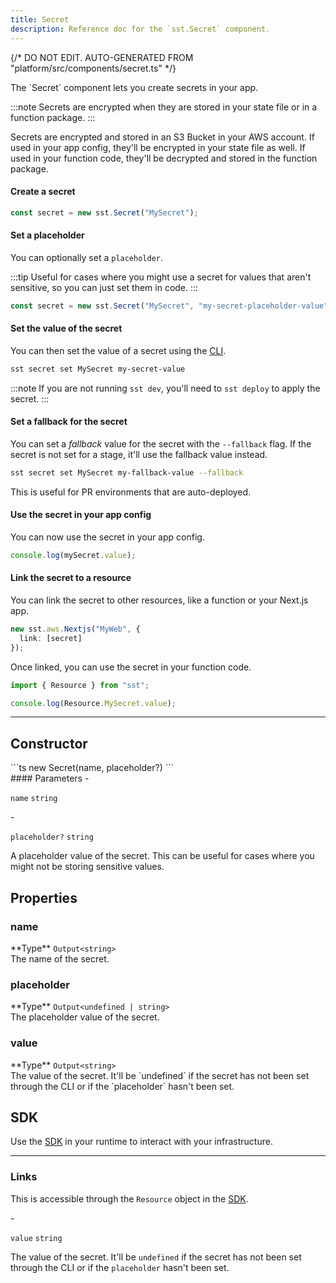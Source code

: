 ```yaml
---
title: Secret
description: Reference doc for the `sst.Secret` component.
---
```


{/* DO NOT EDIT. AUTO-GENERATED FROM "platform/src/components/secret.ts" */}


<div class="tsdoc">

<Section type="about">
The `Secret` component lets you create secrets in your app.

:::note
Secrets are encrypted when they are stored in your state file or in a function package.
:::

Secrets are encrypted and stored in an S3 Bucket in your AWS account. If used in your app config, they'll be encrypted in your state file as well. If used in your function code, they'll be decrypted and stored in the function package.

#### Create a secret
```ts title="sst.config.ts"
const secret = new sst.Secret("MySecret");
```

#### Set a placeholder

You can optionally set a `placeholder`.

:::tip
Useful for cases where you might use a secret for values that aren't sensitive, so you can just set them in code.
:::

```ts title="sst.config.ts"
const secret = new sst.Secret("MySecret", "my-secret-placeholder-value");
```

#### Set the value of the secret

You can then set the value of a secret using the [CLI](/docs/reference/cli/).

```sh title="Terminal"
sst secret set MySecret my-secret-value
```

:::note
If you are not running `sst dev`, you'll need to `sst deploy` to apply the secret.
:::

#### Set a fallback for the secret

You can set a _fallback_ value for the secret with the `--fallback` flag. If the secret is
not set for a stage, it'll use the fallback value instead.

```sh title="Terminal"
sst secret set MySecret my-fallback-value --fallback
```

This is useful for PR environments that are auto-deployed.

#### Use the secret in your app config

You can now use the secret in your app config.

```ts title="sst.config.ts"
console.log(mySecret.value);
```

#### Link the secret to a resource

You can link the secret to other resources, like a function or your Next.js app.

```ts title="sst.config.ts"
new sst.aws.Nextjs("MyWeb", {
  link: [secret]
});
```

Once linked, you can use the secret in your function code.

```ts title="app/page.tsx"
import { Resource } from "sst";

console.log(Resource.MySecret.value);
```
</Section>

---

## Constructor

<Segment>
<Section type="signature">
```ts
new Secret(name, placeholder?)
```
</Section>

<Section type="parameters">
#### Parameters
- <p><code class="key">name</code> <code class="primitive">string</code></p>
- <p><code class="key">placeholder?</code> <code class="primitive">string</code></p>
A placeholder value of the secret. This can be useful for cases where you might not be storing sensitive values.
</Section>
</Segment>

## Properties

### name
<Segment>
<Section type="parameters">
<InlineSection>
**Type** <code class="primitive">Output</code><code class="symbol">&lt;</code><code class="primitive">string</code><code class="symbol">&gt;</code>
</InlineSection>
</Section>
The name of the secret.
</Segment>

### placeholder
<Segment>
<Section type="parameters">
<InlineSection>
**Type** <code class="primitive">Output</code><code class="symbol">&lt;</code><code class="primitive">undefined</code><code class="symbol"> | </code><code class="primitive">string</code><code class="symbol">&gt;</code>
</InlineSection>
</Section>
The placeholder value of the secret.
</Segment>

### value
<Segment>
<Section type="parameters">
<InlineSection>
**Type** <code class="primitive">Output</code><code class="symbol">&lt;</code><code class="primitive">string</code><code class="symbol">&gt;</code>
</InlineSection>
</Section>
The value of the secret. It'll be `undefined` if the secret has not been set through the CLI or if the `placeholder` hasn't been set.
</Segment>

## SDK

Use the [SDK](/docs/reference/sdk/) in your runtime to interact with your infrastructure.

---

### Links
This is accessible through the `Resource` object in the [SDK](/docs/reference/sdk/#links).
<Segment>
<Section type="parameters">
- <p><code class="key">value</code> <code class="primitive">string</code></p>

  The value of the secret. It'll be `undefined` if the secret has not been set through the CLI or if the `placeholder` hasn't been set.
</Section>
</Segment>
</div>